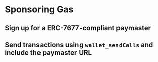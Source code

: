 # Sponsoring Gas

## Sign up for a ERC-7677-compliant paymaster

## Send transactions using `wallet_sendCalls` and include the paymaster URL